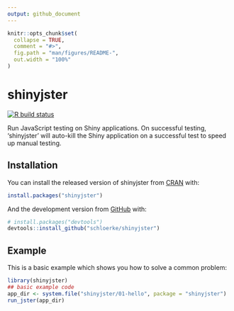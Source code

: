 ```yaml
---
output: github_document
---
```


<!-- README.md is generated from README.Rmd. Please edit that file -->

```r
knitr::opts_chunk$set(
  collapse = TRUE,
  comment = "#>",
  fig.path = "man/figures/README-",
  out.width = "100%"
)
```

# shinyjster

<!-- badges: start -->
[![R build
status](https://github.com/schloerke/shinyjster/actions/workflows/R-CMD-check.yaml/badge.svg)](https://github.com/schloerke/shinyjster/actions)
<!-- badges: end -->

Run JavaScript testing on Shiny applications.  On successful testing, 'shinyjster' will auto-kill the Shiny application on a successful test to speed up manual testing.

## Installation

You can install the released version of shinyjster from [CRAN](https://CRAN.R-project.org) with:

``` r
install.packages("shinyjster")
```

And the development version from [GitHub](https://github.com/) with:

``` r
# install.packages("devtools")
devtools::install_github("schloerke/shinyjster")
```
## Example

This is a basic example which shows you how to solve a common problem:

```r
library(shinyjster)
## basic example code
app_dir <- system.file("shinyjster/01-hello", package = "shinyjster")
run_jster(app_dir)
```
